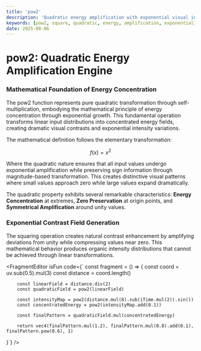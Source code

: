 ```yaml
---
title: 'pow2'
description: 'Quadratic energy amplification with exponential visual intensity transformation'
keywords: [pow2, square, quadratic, energy, amplification, exponential]
date: 2025-08-06
---
```



# pow2: Quadratic Energy Amplification Engine

### Mathematical Foundation of Energy Concentration

The pow2 function represents pure quadratic transformation through self-multiplication, embodying the mathematical principle of energy concentration through exponential growth. This fundamental operation transforms linear input distributions into concentrated energy fields, creating dramatic visual contrasts and exponential intensity variations.

The mathematical definition follows the elementary transformation:

$$f(x) = x^2$$

Where the quadratic nature ensures that all input values undergo exponential amplification while preserving sign information through magnitude-based transformation. This creates distinctive visual patterns where small values approach zero while large values expand dramatically.

The quadratic property exhibits several remarkable characteristics: **Energy Concentration** at extremes, **Zero Preservation** at origin points, and **Symmetrical Amplification** around unity values.

### Exponential Contrast Field Generation

The squaring operation creates natural contrast enhancement by amplifying deviations from unity while compressing values near zero. This mathematical behavior produces organic intensity distributions that cannot be achieved through linear transformations.

<FragmentEditor
        isFun
        code={`
const fragment = () => {
        const coord = uv.sub(0.5).mul(3)
        const distance = coord.length()

        const linearField = distance.div(2)
        const quadraticField = pow2(linearField)

        const intensityMap = pow2(distance.mul(8).sub(iTime.mul(2)).sin())
        const concentratedEnergy = pow2(intensityMap.add(0.1))

        const finalPattern = quadraticField.mul(concentratedEnergy)

        return vec4(finalPattern.mul(1.2), finalPattern.mul(0.8).add(0.1), finalPattern.pow(0.6), 1)

}`}
/>
